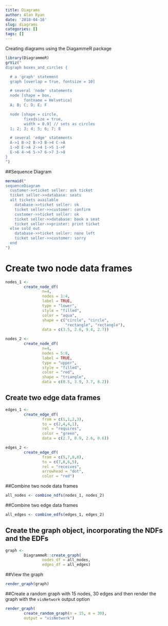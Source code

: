 ```yaml
---
title: Diagrams
author: Alan Ryan
date: '2018-04-18'
slug: diagrams
categories: []
tags: []
---
```

Creating diagrams using the DiagammeR package

```r
library(DiagrammeR)
grViz("
digraph boxes_and_circles {

  # a 'graph' statement
  graph [overlap = true, fontsize = 10]

  # several 'node' statements
  node [shape = box,
        fontname = Helvetica]
  A; B; C; D; E; F

  node [shape = circle,
        fixedsize = true,
        width = 0.9] // sets as circles
  1; 2; 3; 4; 5; 6; 7; 8

  # several 'edge' statements
  A->1 B->2 B->3 B->4 C->A
  1->D E->A 2->4 1->5 1->F
  E->6 4->6 5->7 6->7 3->8
}
")
```

##Sequence Diagram


```r
mermaid("
sequenceDiagram
  customer->>ticket seller: ask ticket
  ticket seller->>database: seats
  alt tickets available
    database->>ticket seller: ok
    ticket seller->>customer: confirm
    customer->>ticket seller: ok
    ticket seller->>database: book a seat
    ticket seller->>printer: print ticket
  else sold out
    database->>ticket seller: none left
    ticket seller->>customer: sorry
  end
")
```


# Create two node data frames

```r
nodes_1 <-
        create_node_df(
                n=4,
                nodes = 1:4,
                label = TRUE,
                type = "lower",
                style = "filled",
                color = "aqua",
                shape = c("circle", "circle",
                          "rectangle", "rectangle"),
                data = c(3.5, 2.6, 9.4, 2.7))

nodes_2 <-
        create_node_df(
                n=4,
                nodes = 5:8,
                label = TRUE,
                type = "upper",
                style = "filled",
                color = "red",
                shape = "triangle",
                data = c(0.5, 3.9, 3.7, 8.2))
```

## Create two edge data frames
```r
edges_1 <-
        create_edge_df(
                from = c(1,1,2,3),
                to = c(2,4,4,1),
                rel = "requires",
                color = "green",
                data = c(2.7, 8.9, 2.6, 0.6))

edges_2 <-
        create_edge_df(
                from = c(5,7,8,8),
                to = c(7,8,6,5),
                rel = "receives",
                arrowhead = "dot",
                color = "red")

```

##Combine two node data frames
```r
all_nodes <- combine_ndfs(nodes_1, nodes_2)
```
##Combine two edge data frames


```r
all_edges <- combine_edfs(edges_1, edges_2)
```


## Create the graph object, incorporating the NDFs and the EDFs
```r
graph <-
        DiagrammeR::create_graph(
                nodes_df = all_nodes,
                edges_df = all_edges)
```

##View the graph
```r
render_graph(graph)
```

##Create a random graph with 15 nodes, 30 edges and then render the graph with the `visNetwork` output option
```r
render_graph(
        create_random_graph(n = 15, m = 30),
        output = "visNetwork")

```